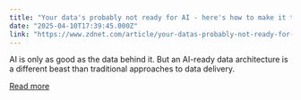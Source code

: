 ```yaml
---
title: "Your data's probably not ready for AI - here's how to make it trustworthy"
date: "2025-04-10T17:39:45.000Z"
link: "https://www.zdnet.com/article/your-datas-probably-not-ready-for-ai-heres-how-to-make-it-trustworthy/"
---
```


AI is only as good as the data behind it. But an AI-ready data architecture is a different beast than traditional approaches to data delivery.

[Read more](https://www.zdnet.com/article/your-datas-probably-not-ready-for-ai-heres-how-to-make-it-trustworthy/)
